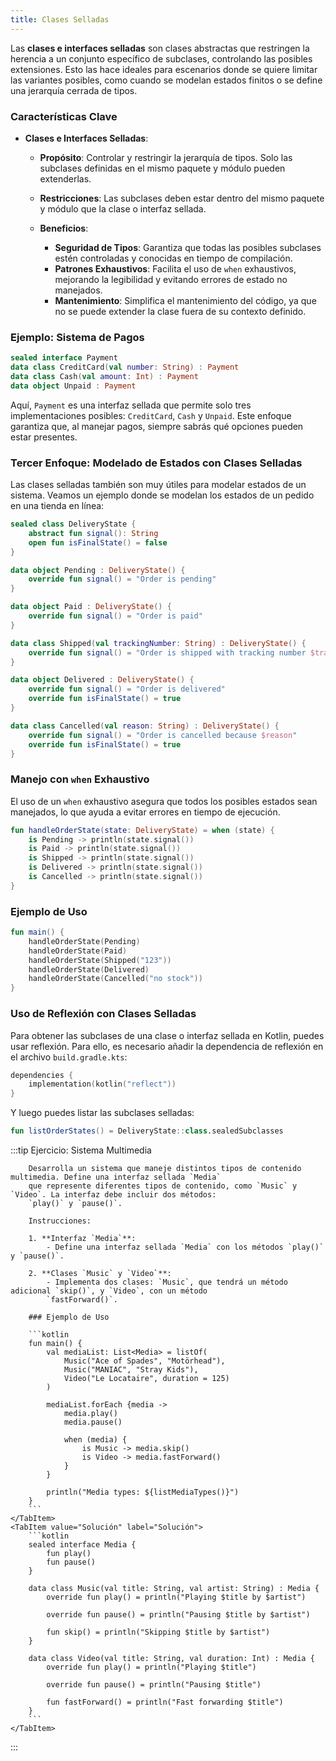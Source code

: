 ```yaml
---
title: Clases Selladas
---
```



<ReadingTime/>

Las **clases e interfaces selladas** son clases abstractas que restringen la herencia a un conjunto específico de subclases, controlando las posibles extensiones. Esto las hace ideales para escenarios donde se quiere limitar las variantes posibles, como cuando se modelan estados finitos o se define una jerarquía cerrada de tipos.

### Características Clave

- **Clases e Interfaces Selladas**:
    - **Propósito**: Controlar y restringir la jerarquía de tipos. Solo las subclases definidas en el mismo paquete y módulo pueden extenderlas.
    - **Restricciones**: Las subclases deben estar dentro del mismo paquete y módulo que la clase o interfaz sellada.

    - **Beneficios**:
        - **Seguridad de Tipos**: Garantiza que todas las posibles subclases estén controladas y conocidas en tiempo de compilación.
        - **Patrones Exhaustivos**: Facilita el uso de `when` exhaustivos, mejorando la legibilidad y evitando errores de estado no manejados.
        - **Mantenimiento**: Simplifica el mantenimiento del código, ya que no se puede extender la clase fuera de su contexto definido.

### Ejemplo: Sistema de Pagos

```kotlin
sealed interface Payment
data class CreditCard(val number: String) : Payment
data class Cash(val amount: Int) : Payment
data object Unpaid : Payment
```

Aquí, `Payment` es una interfaz sellada que permite solo tres implementaciones posibles: `CreditCard`, `Cash` y `Unpaid`. Este enfoque garantiza que, al manejar pagos, siempre sabrás qué opciones pueden estar presentes.

### Tercer Enfoque: Modelado de Estados con Clases Selladas

Las clases selladas también son muy útiles para modelar estados de un sistema. Veamos un ejemplo donde se modelan los estados de un pedido en una tienda en línea:

```kotlin
sealed class DeliveryState {
    abstract fun signal(): String
    open fun isFinalState() = false
}

data object Pending : DeliveryState() {
    override fun signal() = "Order is pending"
}

data object Paid : DeliveryState() {
    override fun signal() = "Order is paid"
}

data class Shipped(val trackingNumber: String) : DeliveryState() {
    override fun signal() = "Order is shipped with tracking number $trackingNumber"
}

data object Delivered : DeliveryState() {
    override fun signal() = "Order is delivered"
    override fun isFinalState() = true
}

data class Cancelled(val reason: String) : DeliveryState() {
    override fun signal() = "Order is cancelled because $reason"
    override fun isFinalState() = true
}
```

### Manejo con `when` Exhaustivo

El uso de un `when` exhaustivo asegura que todos los posibles estados sean manejados, lo que ayuda a evitar errores en tiempo de ejecución.

```kotlin
fun handleOrderState(state: DeliveryState) = when (state) {
    is Pending -> println(state.signal())
    is Paid -> println(state.signal())
    is Shipped -> println(state.signal())
    is Delivered -> println(state.signal())
    is Cancelled -> println(state.signal())
}
```

### Ejemplo de Uso

```kotlin
fun main() {
    handleOrderState(Pending)
    handleOrderState(Paid)
    handleOrderState(Shipped("123"))
    handleOrderState(Delivered)
    handleOrderState(Cancelled("no stock"))
}
```

### Uso de Reflexión con Clases Selladas

Para obtener las subclases de una clase o interfaz sellada en Kotlin, puedes usar reflexión. Para ello, es necesario añadir la dependencia de reflexión en el archivo `build.gradle.kts`:

```kotlin
dependencies {
    implementation(kotlin("reflect"))
}
```

Y luego puedes listar las subclases selladas:

```kotlin
fun listOrderStates() = DeliveryState::class.sealedSubclasses
```

:::tip Ejercicio: Sistema Multimedia
<Tabs>
    <TabItem value="Ejercicio" label="Ejercicio">

        Desarrolla un sistema que maneje distintos tipos de contenido multimedia. Define una interfaz sellada `Media`
        que represente diferentes tipos de contenido, como `Music` y `Video`. La interfaz debe incluir dos métodos:
        `play()` y `pause()`.

        Instrucciones:

        1. **Interfaz `Media`**:
            - Define una interfaz sellada `Media` con los métodos `play()` y `pause()`.

        2. **Clases `Music` y `Video`**:
            - Implementa dos clases: `Music`, que tendrá un método adicional `skip()`, y `Video`, con un método
            `fastForward()`.

        ### Ejemplo de Uso

        ```kotlin
        fun main() {
            val mediaList: List<Media> = listOf(
                Music("Ace of Spades", "Motörhead"),
                Music("MANIAC", "Stray Kids"),
                Video("Le Locataire", duration = 125)
            )

            mediaList.forEach {media ->
                media.play()
                media.pause()

                when (media) {
                    is Music -> media.skip()
                    is Video -> media.fastForward()
                }
            }

            println("Media types: ${listMediaTypes()}")
        }
        ```
    </TabItem>
    <TabItem value="Solución" label="Solución">
        ```kotlin
        sealed interface Media {
            fun play()
            fun pause()
        }

        data class Music(val title: String, val artist: String) : Media {
            override fun play() = println("Playing $title by $artist")

            override fun pause() = println("Pausing $title by $artist")

            fun skip() = println("Skipping $title by $artist")
        }

        data class Video(val title: String, val duration: Int) : Media {
            override fun play() = println("Playing $title")

            override fun pause() = println("Pausing $title")

            fun fastForward() = println("Fast forwarding $title")
        }
        ```
    </TabItem>
</Tabs>
:::
